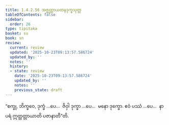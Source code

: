 ```yaml
---
title: 1.4.2.56 အဇ္ဈတ္တာယတနဒုက္ခသုတ္တ
tableOfContents: false
sidebar:
  order: 26
type: tipitaka
basket: su
book: sn
review:
  current: review
  updated: '2025-10-23T09:13:57.586724'
  updated_by: ''
  notes: ''
  history:
  - state: review
    date: '2025-10-23T09:13:57.586724'
    updated_by: ''
    notes: ''
    previous_state: draft
---
```



<ReviewStatus review={frontmatter.review} showDetails={true} />

<HypothesisAnnotation frontmatter={frontmatter} />

<DynamicBreadcrumb />

<Division number="223" book="sn" e="ch" v="18" p="311">

<Paragraph number="915" book="sn">
“စက္ခု, ဘိက္ခဝေ, ဒုက္ခံ …ပေ…  ဇိဝှါ ဒုက္ခာ …ပေ…  မနော ဒုက္ခော. ဧဝံ ပဿံ …ပေ…  နာပရံ ဣတ္ထတ္တာယာတိ ပဇာနာတီ”တိ.
</Paragraph>
</Division>